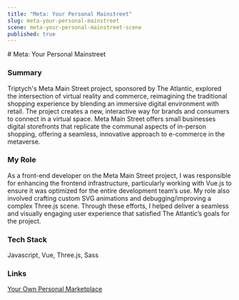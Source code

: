 ```yaml
---
title: "Meta: Your Personal Mainstreet"
slug: meta-your-personal-mainstreet
scene: meta-your-personal-mainstreet-scene
published: true
---
```


<div className="relative size-full pt-header">
<div className="flex flex-col size-full justify-center">
<Container className="prose prose-sm sm:prose-base lg:prose-lg xl:prose-xl 2xl:prose-2xl prose-white">
# Meta: Your Personal Mainstreet

### Summary

Triptych's Meta Main Street project, sponsored by The Atlantic, explored the intersection of virtual reality and commerce, reimagining the traditional shopping experience by blending an immersive digital environment with retail. The project creates a new, interactive way for brands and consumers to connect in a virtual space. Meta Main Street offers small businesses digital storefronts that replicate the communal aspects of in-person shopping, offering a seamless, innovative approach to e-commerce in the metaverse.

### My Role

As a front-end developer on the Meta Main Street project, I was responsible for enhancing the frontend infrastructure, particularly working with Vue.js to ensure it was optimized for the entire development team’s use. My role also involved crafting custom SVG animations and debugging/improving a complex Three.js scene. Through these efforts, I helped deliver a seamless and visually engaging user experience that satisfied The Atlantic’s goals for the project.

### Tech Stack

Javascript, Vue, Three.js, Sass

### Links

[Your Own Personal Marketplace](https://www.theatlantic.com/sponsored/facebook-spa-2021/your-own-personal-main-street/3694/)

</Container>
</div>
</div>
